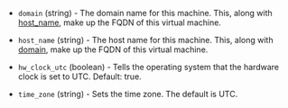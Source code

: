 <!-- Code generated from the comments of the LinuxOptions struct in builder/vsphere/clone/step_customize.go; DO NOT EDIT MANUALLY -->

- `domain` (string) - The domain name for this machine. This, along with [host_name](#host_name), make up the FQDN of this virtual machine.

- `host_name` (string) - The host name for this machine. This, along with [domain](#domain), make up the FQDN of this virtual machine.

- `hw_clock_utc` (boolean) - Tells the operating system that the hardware clock is set to UTC. Default: true.

- `time_zone` (string) - Sets the time zone. The default is UTC.

<!-- End of code generated from the comments of the LinuxOptions struct in builder/vsphere/clone/step_customize.go; -->
